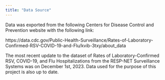 ```yaml
---
title: "Data Source"
---
```


Data was exported from the following Centers for Disease Control and Prevention website with the following link:

https://data.cdc.gov/Public-Health-Surveillance/Rates-of-Laboratory-Confirmed-RSV-COVID-19-and-Flu/kvib-3txy/about_data
 
The most recent update to the dataset of Rates of Laboratory-Confirmed RSV, COVID-19, and Flu Hospitalizations from the RESP-NET Surveillance Systems was on December 1st, 2023. Data used for the purpose of this project is also up to date. 

